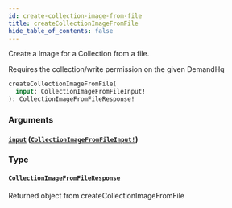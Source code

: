```yaml
---
id: create-collection-image-from-file
title: createCollectionImageFromFile
hide_table_of_contents: false
---
```



Create a Image for a Collection from a file.

Requires the collection/write permission on the given DemandHq

```graphql
createCollectionImageFromFile(
  input: CollectionImageFromFileInput!
): CollectionImageFromFileResponse!
```


### Arguments

#### [`input`](#) ([`CollectionImageFromFileInput!`](/demand/api/graphql-admin/reference/inputs/collection-image-from-file-input))




### Type

#### [`CollectionImageFromFileResponse`](/demand/api/graphql-admin/reference/objects/collection-image-from-file-response)

Returned object from createCollectionImageFromFile




